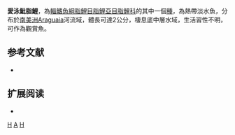 {{Speciesbox 
| taxon = Hyphessobrycon amandae
| status = NE
| status_system = IUCN3.1
| authority =  [[Géry|Géry]] & [[Uj|Uj]], 1987
| synonyms = *''Hemigrammus amandae''<br /><small>Géry & Uj, 1987</small>
}}
'''愛泳魮脂鯉'''，為[[輻鰭魚綱|輻鰭魚綱]][[脂鯉目|脂鯉目]][[脂鯉亞目|脂鯉亞目]][[脂鯉科|脂鯉科]]的其中一個[[種|種]]，為熱帶淡水魚，分布於[[南美洲|南美洲]]Araguaia河流域，體長可達2公分，棲息底中層水域，生活習性不明，可作為觀賞魚。

== 参考文献 ==
{{refbegin}}
*{{FishBase_species|genus=Hyphessobrycon|species=amandae|year=2013|month=12}}
{{refend}}

== 扩展阅读 ==
{{refbegin}}
*{{wikispecies-inline|Hyphessobrycon amandae|愛泳魮脂鯉}}
{{refend}}
{{Taxonbar|from=Q923185}}

[[Category:觀賞魚|H]]
[[Category:魮脂鯉屬|A]]
[[Category:1987年描述的魚類|H]]

{{魚類小作品}}